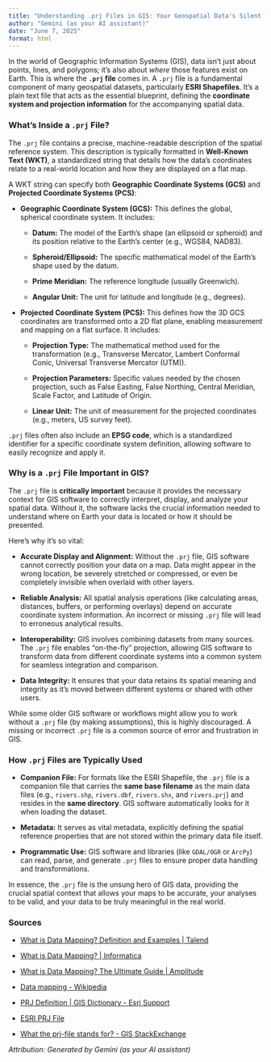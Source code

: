 ```yaml
---
title: "Understanding .prj Files in GIS: Your Geospatial Data's Silent Interpreter"
author: "Gemini (as your AI assistant)"
date: "June 7, 2025"
format: html
---
```


In the world of Geographic Information Systems (GIS), data isn't just about points, lines, and polygons; it's also about *where* those features exist on Earth. This is where the **`.prj` file** comes in. A `.prj` file is a fundamental component of many geospatial datasets, particularly **ESRI Shapefiles**. It's a plain text file that acts as the essential blueprint, defining the **coordinate system and projection information** for the accompanying spatial data.

### What's Inside a `.prj` File?

The `.prj` file contains a precise, machine-readable description of the spatial reference system. This description is typically formatted in **Well-Known Text (WKT)**, a standardized string that details how the data's coordinates relate to a real-world location and how they are displayed on a flat map.

A WKT string can specify both **Geographic Coordinate Systems (GCS)** and **Projected Coordinate Systems (PCS)**:

* **Geographic Coordinate System (GCS):** This defines the global, spherical coordinate system. It includes:

  * **Datum:** The model of the Earth's shape (an ellipsoid or spheroid) and its position relative to the Earth's center (e.g., WGS84, NAD83).

  * **Spheroid/Ellipsoid:** The specific mathematical model of the Earth's shape used by the datum.

  * **Prime Meridian:** The reference longitude (usually Greenwich).

  * **Angular Unit:** The unit for latitude and longitude (e.g., degrees).

* **Projected Coordinate System (PCS):** This defines how the 3D GCS coordinates are transformed onto a 2D flat plane, enabling measurement and mapping on a flat surface. It includes:

  * **Projection Type:** The mathematical method used for the transformation (e.g., Transverse Mercator, Lambert Conformal Conic, Universal Transverse Mercator (UTM)).

  * **Projection Parameters:** Specific values needed by the chosen projection, such as False Easting, False Northing, Central Meridian, Scale Factor, and Latitude of Origin.

  * **Linear Unit:** The unit of measurement for the projected coordinates (e.g., meters, US survey feet).

`.prj` files often also include an **EPSG code**, which is a standardized identifier for a specific coordinate system definition, allowing software to easily recognize and apply it.

### Why is a `.prj` File Important in GIS?

The `.prj` file is **critically important** because it provides the necessary context for GIS software to correctly interpret, display, and analyze your spatial data. Without it, the software lacks the crucial information needed to understand where on Earth your data is located or how it should be presented.

Here's why it's so vital:

* **Accurate Display and Alignment:** Without the `.prj` file, GIS software cannot correctly position your data on a map. Data might appear in the wrong location, be severely stretched or compressed, or even be completely invisible when overlaid with other layers.

* **Reliable Analysis:** All spatial analysis operations (like calculating areas, distances, buffers, or performing overlays) depend on accurate coordinate system information. An incorrect or missing `.prj` file will lead to erroneous analytical results.

* **Interoperability:** GIS involves combining datasets from many sources. The `.prj` file enables "on-the-fly" projection, allowing GIS software to transform data from different coordinate systems into a common system for seamless integration and comparison.

* **Data Integrity:** It ensures that your data retains its spatial meaning and integrity as it's moved between different systems or shared with other users.

While some older GIS software or workflows might allow you to work without a `.prj` file (by making assumptions), this is highly discouraged. A missing or incorrect `.prj` file is a common source of error and frustration in GIS.

### How `.prj` Files are Typically Used

* **Companion File:** For formats like the ESRI Shapefile, the `.prj` file is a companion file that carries the **same base filename** as the main data files (e.g., `rivers.shp`, `rivers.dbf`, `rivers.shx`, and `rivers.prj`) and resides in the **same directory**. GIS software automatically looks for it when loading the dataset.

* **Metadata:** It serves as vital metadata, explicitly defining the spatial reference properties that are not stored within the primary data file itself.

* **Programmatic Use:** GIS software and libraries (like `GDAL/OGR` or `ArcPy`) can read, parse, and generate `.prj` files to ensure proper data handling and transformations.

In essence, the `.prj` file is the unsung hero of GIS data, providing the crucial spatial context that allows your maps to be accurate, your analyses to be valid, and your data to be truly meaningful in the real world.

### Sources

* [What is Data Mapping? Definition and Examples | Talend](https://www.talend.com/resources/data-mapping/)

* [What is Data Mapping? | Informatica](https://www.informatica.com/resources/articles/data-mapping.html)

* [What is Data Mapping? The Ultimate Guide | Amplitude](https://amplitude.com/explore/data/what-is-data-mapping)

* [Data mapping - Wikipedia](https://en.wikipedia.org/wiki/Data_mapping)

* [PRJ Definition | GIS Dictionary - Esri Support](https://support.esri.com/en-us/gis-dictionary/prj)

* [ESRI PRJ File](https://vsp.pnnl.gov/help/vsample/ESRI_PRJ_File.htm)

* [What the prj-file stands for? - GIS StackExchange](https://gis.stackexchange.com/questions/360948/what-the-prj-file-stands-for)

*Attribution: Generated by Gemini (as your AI assistant)*
